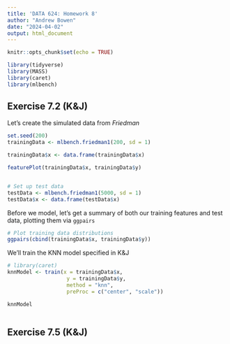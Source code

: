 ```yaml
---
title: 'DATA 624: Homework 8'
author: "Andrew Bowen"
date: "2024-04-02"
output: html_document
---
```


```r
knitr::opts_chunk$set(echo = TRUE)
```


```r
library(tidyverse)
library(MASS)
library(caret)
library(mlbench)
```
## Exercise 7.2 (K&J)

Let's create the simulated data from *Friedman*

```r
set.seed(200)
trainingData <- mlbench.friedman1(200, sd = 1)

trainingData$x <- data.frame(trainingData$x)

featurePlot(trainingData$x, trainingData$y)


# Set up test data
testData <- mlbench.friedman1(5000, sd = 1)
testData$x <- data.frame(testData$x)
```

Before we model, let's get a summary of both our training features and test data, plotting them via `ggpairs`

```r
# Plot training data distributions
ggpairs(cbind(trainingData$x, trainingData$y))
```


We'll train the KNN model specified in K&J
```r
# library(caret)
knnModel <- train(x = trainingData$x,
                   y = trainingData$y,
                   method = "knn",
                   preProc = c("center", "scale"))

knnModel
```


```r

```


## Exercise 7.5 (K&J)


